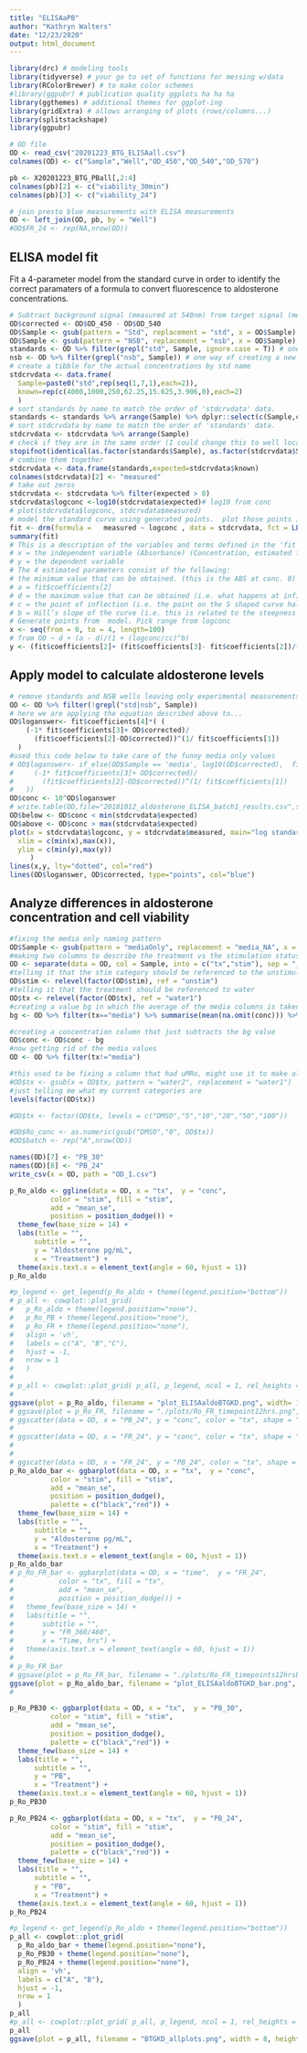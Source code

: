 ```yaml
---
title: "ELISAaPB"
author: "Kathryn Walters"
date: "12/23/2020"
output: html_document
---
```


```r

library(drc) # modeling tools
library(tidyverse) # your go to set of functions for messing w/data
library(RColorBrewer) # to make color schemes
#library(ggpubr) # publication quality ggplots ha ha ha
library(ggthemes) # additional themes for ggplot-ing
library(gridExtra) # allows arranging of plots (rows/columns...)
library(splitstackshape)
library(ggpubr)
```

```r
# OD file
OD <- read_csv("20201223_BTG_ELISAall.csv")
colnames(OD) <- c("Sample","Well","OD_450","OD_540","OD_570")

pb <- X20201223_BTG_PBall[,2:4]
colnames(pb)[2] <- c("viability_30min")
colnames(pb)[3] <- c("viability_24")

# join presto blue measurements with ELISA measurements
OD <- left_join(OD, pb, by = "Well")
#OD$FR_24 <- rep(NA,nrow(OD))
```

## ELISA model fit
Fit a 4-parameter model from the standard curve in order to identify the correct paramaters of a formula to convert fluorescence to aldosterone concentrations.

```r
# Subtract background signal (measured at 540nm) from target signal (measured at 450nm)
OD$corrected <- OD$OD_450 - OD$OD_540
OD$Sample <- gsub(pattern = "Std", replacement = "std", x = OD$Sample)
OD$Sample <- gsub(pattern = "NSB", replacement = "nsb", x = OD$Sample)
standards <- OD %>% filter(grepl("std", Sample, ignore.case = T)) # one way of creating a new tibble that only contains your standards
nsb <- OD %>% filter(grepl("nsb", Sample)) # one way of creating a new tibble that only contains your NSBs
# create a tibble for the actual concentrations by std name
stdcrvdata <- data.frame(
  Sample=paste0("std",rep(seq(1,7,1),each=2)),
  known=rep(c(4000,1000,250,62.25,15.625,3.906,0),each=2)
  )
# sort standards by name to match the order of 'stdcrvdata' data.
standards <- standards %>% arrange(Sample) %>% dplyr::select(c(Sample,corrected))
# sort stdcrvdata by name to match the order of 'standards' data.
stdcrvdata <- stdcrvdata %>% arrange(Sample)
# check if they are in the same order (I could change this to well location?)
stopifnot(identical(as.factor(standards$Sample), as.factor(stdcrvdata$Sample)))
# combine them together
stdcrvdata <- data.frame(standards,expected=stdcrvdata$known)
colnames(stdcrvdata)[2] <- "measured"
# take out zeros
stdcrvdata <- stdcrvdata %>% filter(expected > 0)
stdcrvdata$logconc <-log10(stdcrvdata$expected)# log10 from conc
# plot(stdcrvdata$logconc, stdcrvdata$measured)
# model the standard curve using generated points.  plot those points in red.
fit <- drm(formula =   measured ~ logconc , data = stdcrvdata, fct = LL.4())
summary(fit)
# This is a description of the variables and terms defined in the 'fit' model.
# x = the independent variable (Absorbance) (Concentration, estimated from the Absorbance)
# y = the dependent variable 
# The 4 estimated parameters consist of the following:
# the minimum value that can be obtained. (this is the ABS at conc. 0)
# a = fit$coefficients[2] 
# d = the maximum value that can be obtained (i.e. what happens at infinite dose)
# c = the point of inflection (i.e. the point on the S shaped curve halfway between a and d)
# b = Hill’s slope of the curve (i.e. this is related to the steepness of the curve at point c).
# Generate points from  model. Pick range from logconc
x <- seq(from = 0, to = 4, length=100)
# from OD ~ d + (a - d)/(1 + (logconc/cc)^b)
y <- (fit$coefficients[2]+ (fit$coefficients[3]- fit$coefficients[2])/(1+(x/fit$coefficients[4])^ fit$coefficients[1])) 
```

## Apply model to calculate aldosterone levels

```r
# remove standards and NSB wells leaving only experimental measurements
OD <- OD %>% filter(!grepl("std|nsb", Sample))
# here we are applying the equation described above to...
OD$loganswer<- fit$coefficients[4]*( (
    (-1* fit$coefficients[3]+ OD$corrected)/
      (fit$coefficients[2]-OD$corrected))^(1/ fit$coefficients[1])
  )
#used this code below to take care of the funny media only values
# OD$loganswer<- if_else(OD$Sample == 'media', log10(OD$corrected),  fit$coefficients[4]*( (
#     (-1* fit$coefficients[3]+ OD$corrected)/
#       (fit$coefficients[2]-OD$corrected))^(1/ fit$coefficients[1])
#   ))
OD$conc <- 10^OD$loganswer
# write.table(OD,file="20181012_aldosterone_ELISA_batch1_results.csv",sep=";")
OD$below <- OD$conc < min(stdcrvdata$expected)
OD$above <- OD$conc > max(stdcrvdata$expected)
plot(x = stdcrvdata$logconc, y = stdcrvdata$measured, main="log standard curve",
  xlim = c(min(x),max(x)),
  ylim = c(min(y),max(y))
     ) 
lines(x,y, lty="dotted", col="red") 
lines(OD$loganswer, OD$corrected, type="points", col="blue")
```

## Analyze differences in aldosterone concentration and cell viability


```r
#fixing the media only naming pattern
OD$Sample <- gsub(pattern = "mediaOnly", replacement = "media_NA", x = OD$Sample)
#making two columns to describe the treatment vs the stimulation status
OD <- separate(data = OD, col = Sample, into = c("tx","stim"), sep = "_")
#telling it that the stim category should be referenced to the unstimulated category
OD$stim <- relevel(factor(OD$stim), ref = "unstim")
#telling it that the treatment should be referenced to water
OD$tx <- relevel(factor(OD$tx), ref = "water1")
#creating a value bg in which the average of the media columns is taken
bg <- OD %>% filter(tx=="media") %>% summarise(mean(na.omit(conc))) %>% pull()

#creating a concentration column that just subtracts the bg value
OD$conc <- OD$conc - bg
#now getting rid of the media values
OD <- OD %>% filter(tx!="media")

#this used to be fixing a column that had uMRo, might use it to make all the water the same - nm don't do this
#OD$tx <- gsub(x = OD$tx, pattern = "water2", replacement = "water1")
#just telling me what my current categories are
levels(factor(OD$tx))

#OD$tx <- factor(OD$tx, levels = c("DMSO","5","10","20","50","100"))

#OD$Ro_conc <- as.numeric(gsub("DMSO","0", OD$tx))
#OD$batch <- rep("A",nrow(OD))

names(OD)[7] <- "PB_30"
names(OD)[8] <- "PB_24"
write_csv(x = OD, path = "OD_1.csv")
```

```r
p_Ro_aldo <- ggline(data = OD, x = "tx",  y = "conc", 
          color = "stim", fill = "stim",
          add = "mean_se",
          position = position_dodge()) +
  theme_few(base_size = 14) +
  labs(title = "",
      subtitle = "",
      y = "Aldosterone pg/mL",
      x = "Treatment") +
  theme(axis.text.x = element_text(angle = 60, hjust = 1))
p_Ro_aldo

#p_legend <- get_legend(p_Ro_aldo + theme(legend.position="bottom"))
# p_all <- cowplot::plot_grid(
#   p_Ro_aldo + theme(legend.position="none"),
#   p_Ro_PB + theme(legend.position="none"),
#   p_Ro_FR + theme(legend.position="none"),
#   align = 'vh',
#   labels = c("A", "B","C"),
#   hjust = -1,
#   nrow = 1
#   )
# 
# p_all <- cowplot::plot_grid( p_all, p_legend, ncol = 1, rel_heights = c(1, .1))
# 
ggsave(plot = p_Ro_aldo, filename = "plot_ELISAaldoBTGKD.png", width= 12, height = 6)
# ggsave(plot = p_Ro_FR, filename = "./plots/Ro_FR_timepoint12hrs.png", width =12, height = 6)
# ggscatter(data = OD, x = "PB_24", y = "conc", color = "tx", shape = "tx", facet.by = "stim", cor.coef = T, cor.method = "spearman")
# 
# ggscatter(data = OD, x = "FR_24", y = "conc", color = "tx", shape = "tx", facet.by = "stim", cor.coef = T, cor.method = "spearman")
# 
# 
# ggscatter(data = OD, x = "FR_24", y = "PB_24", color = "tx", shape = "tx", facet.by = "stim", cor.coef = T, cor.method = "spearman")
p_Ro_aldo_bar <- ggbarplot(data = OD, x = "tx",  y = "conc", 
          color = "stim", fill = "stim",
          add = "mean_se",
          position = position_dodge(),
          palette = c("black","red")) +
  theme_few(base_size = 14) +
  labs(title = "",
      subtitle = "",
      y = "Aldosterone pg/mL",
      x = "Treatment") +
  theme(axis.text.x = element_text(angle = 60, hjust = 1))
p_Ro_aldo_bar
# p_Ro_FR_bar <- ggbarplot(data = OD, x = "time",  y = "FR_24", 
#           color = "tx", fill = "tx",
#           add = "mean_se",
#           position = position_dodge()) +
#   theme_few(base_size = 14) +
#   labs(title = "",
#       subtitle = "",
#       y = "FR_360/460",
#       x = "Time, hrs") +
#   theme(axis.text.x = element_text(angle = 60, hjust = 1))
# 
# p_Ro_FR_bar
# ggsave(plot = p_Ro_FR_bar, filename = "./plots/Ro_FR_timepoints12hrsbar.png", width = 12, height = 6)
ggsave(plot = p_Ro_aldo_bar, filename = "plot_ELISAaldoBTGKD_bar.png", width = 12, height = 6)
# 
```

```r

p_Ro_PB30 <- ggbarplot(data = OD, x = "tx",  y = "PB_30", 
          color = "stim", fill = "stim",
          add = "mean_se",
          position = position_dodge(),
          palette = c("black","red")) +
  theme_few(base_size = 14) +
  labs(title = "",
      subtitle = "",
      y = "PB",
      x = "Treatment") +
  theme(axis.text.x = element_text(angle = 60, hjust = 1))
p_Ro_PB30

p_Ro_PB24 <- ggbarplot(data = OD, x = "tx",  y = "PB_24", 
          color = "stim", fill = "stim",
          add = "mean_se",
          position = position_dodge(),
          palette = c("black","red")) +
  theme_few(base_size = 14) +
  labs(title = "",
      subtitle = "",
      y = "PB",
      x = "Treatment") +
  theme(axis.text.x = element_text(angle = 60, hjust = 1))
p_Ro_PB24

#p_legend <- get_legend(p_Ro_aldo + theme(legend.position="bottom"))
p_all <- cowplot::plot_grid(
  p_Ro_aldo_bar + theme(legend.position="none"),
  p_Ro_PB30 + theme(legend.position="none"),
  p_Ro_PB24 + theme(legend.position="none"),
  align = 'vh',
  labels = c("A", "B"),
  hjust = -1,
  nrow = 1
  )
p_all
#p_all <- cowplot::plot_grid( p_all, p_legend, ncol = 1, rel_heights = c(1, .1))
p_all
ggsave(plot = p_all, filename = "BTGKD_allplots.png", width = 8, height = 6)
```